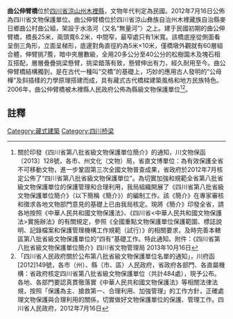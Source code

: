 {{msg:四川省文物保護單位
|名稱 = 曲公伸臂橋
|編號 = 478
|圖片 = 
|級別 = S8
|分類 = 
|時代 = 民國
|地点 = [[四川省|四川省]][[涼山州|涼山州]][[木裡縣|木裡縣]]
|坐標 =
|登錄 = 2012年7月16日
}}
'''曲公伸臂橋'''位於[[四川省|四川省]][[涼山州|涼山州]][[木裡縣|木裡縣]]，文物年代判定為民國。2012年7月16日公佈為四川省文物保護單位。曲公伸臂橋位於四川省涼山彝族自治州木裡藏族自治縣麥日鄉曲公村曲公組，架設于水洛河（又名“無量河”〉之上。建于民國初期的曲公伸臂橋，橋長25米，兩頭寬6.2米，中間窄，最窄處只有1米寬。該橋底座從側面看呈倒三角形，立面呈梯形，底邊對角直徑約為5米×10米，僅橋墩外觀就有60層組合體，伸臂挑7簷，暗中夾層數級，全用20多公分至40公分的松樹園木及塊石相互搭配，層層疊疊挑梁懸臂，挑梁錯落有致，懸臂伸出有力，經久耐用至今。曲公伸臂橋結構獨到，是在古代一種叫“交橋”的基礎上，巧妙的應用古人發明的“公母樺”及斜插樣的力學原理搭建而成，具有藏式古代橋樑建築風格和地方民族特色。2006年，曲公仲臂橋被木裡縣人民政府公佈為縣級文物保護單位<ref>關於印發《四川省第八批省級文物保護單位簡介》的通知，川文物保函〔2013〕128號，各市、州文化（文物）局，省直文博單位：為有效保護全省不可移動文物，進一步鞏固第三次全國文物普查成果，省政府於2012年7月核定公佈了“四川省第八批省級文物保護單位”。為切實加強和規範全省第八批省級文物保護單位的保護管理和合理利用，我局組織開展了《四川省第八批省級文物保護單位簡介》（以下簡稱《簡介》）的編制工作。該《簡介》在專家審核和徵求各地文物部門意見的基礎上已由我局核定。現將《簡介》印發全省，請各地按照《中華人民共和國文物保護法》、《四川省<中華人民共和國文物保護法>實施辦法》的有關規定，參照《全國重點文物保護單位保護範圍、標誌說明、記錄檔案和保護管理機構工作規範（試行）》的相關要求，及時完善本轄區第八批省級文物保護單位的“四有”基礎工作。特此通知。附件：《四川省第八批省級文物保護單位簡介》四川省文物管理局  2013年10月16日</ref><ref>「四川省人民政府關於公布第八批省級文物保護單位名單的通知」，川府函[2012]149號，各市（州）、縣（市、區）人民政府，省政府各部門、各直屬機構：省政府核定四川省第八批省級文物保護單位（共計484處），現予公布。各地、各部門要認真貫徹落實《中華人民共和國文物保護法》等相關法律法規，按照「保護為主、搶救第一、合理利用、加強管理」的工作方針，正確處理文物保護與合理利用的關係，切實做好文物保護單位的保護、管理工作。四川省人民政府，2012年7月16日</ref>。
==註釋==
{{reflist}}

[[Category:藏式建築|Category:藏式建築]]
[[Category:四川桥梁|Category:四川桥梁]]
